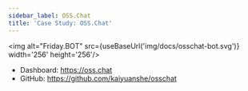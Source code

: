 ```yaml
---
sidebar_label: OSS.Chat
title: 'Case Study: OSS.Chat'
---
```


<!-- case study - Shows how users successfully employed this technology in the real world. -->


<img alt="Friday.BOT" src={useBaseUrl('img/docs/osschat-bot.svg')} width='256' height='256'/>

- Dashboard: <https://oss.chat>
- GitHub: <https://github.com/kaiyuanshe/osschat>
